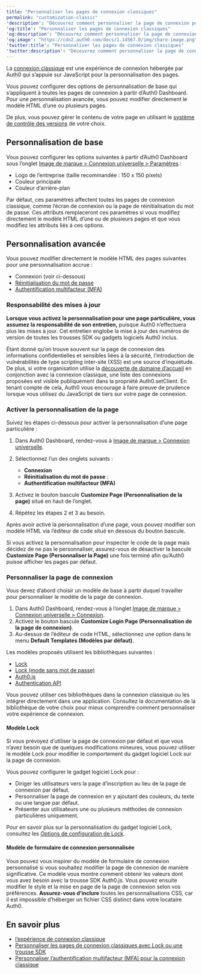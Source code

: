 ```yaml
---
title: "Personnaliser les pages de connexion classiques"
permalink: "customization-classic"
'description': "Découvrez comment personnaliser la page de connexion pour l’expérience de connexion classique."
'og:title': "Personnaliser les pages de connexion classiques"
'og:description': "Découvrez comment personnaliser la page de connexion pour l’expérience de connexion classique."
'og:image': "https://cdn2.auth0.com/docs/1.14567.0/img/share-image.png"
'twitter:title': "Personnaliser les pages de connexion classiques"
'twitter:description': "Découvrez comment personnaliser la page de connexion pour l’expérience de connexion classique."
---
```


La [connexion classique](/docs/fr-ca/authenticate/login/auth0-universal-login/universal-login-vs-classic-login/classic-experience) est une expérience de connexion hébergée par Auth0 qui s’appuie sur JavaScript pour la personnalisation des pages.

Vous pouvez configurer des options de personnalisation de base qui s’appliquent à toutes les pages de connexion à partir d’Auth0 Dashboard. Pour une personnalisation avancée, vous pouvez modifier directement le modèle HTML d’une ou plusieurs pages.

De plus, vous pouvez gérer le contenu de votre page en utilisant le [système de contrôle des versions](/docs/fr-ca/customize/login-pages/classic-login/version-control) de votre choix.

## Personnalisation de base

Vous pouvez configurer les options suivantes à partir d’<Tooltip href="/docs/fr-ca/glossary?term=auth0-dashboard" tip="Auth0 Dashboard
Principal produit d’Auth0 pour configurer vos services." cta="Voir le glossaire">Auth0 Dashboard</Tooltip> sous l’onglet [Image de marque > Connexion universelle > Paramètres](https://manage.auth0.com/#/login_settings) :

* Logo de l’entreprise (taille recommandée : 150 x 150 pixels)
* Couleur principale
* Couleur d’arrière-plan

Par défaut, ces paramètres affectent toutes les pages de connexion classique, comme l’écran de connexion ou la page de réinitialisation du mot de passe. Ces attributs remplaceront ces paramètres si vous modifiez directement le modèle HTML d’une ou de plusieurs pages et que vous modifiez les attributs liés à ces options.

## Personnalisation avancée

Vous pouvez modifier directement le modèle HTML des pages suivantes pour une personnalisation accrue :

* Connexion (voir ci-dessous)
* [Réinitialisation du mot de passe](/docs/fr-ca/customize/login-pages/classic-login/customize-password-reset-page)
* [Authentification multifacteur (MFA)](/docs/fr-ca/secure/multi-factor-authentication/customize-mfa/customize-mfa-classic-login)

### Responsabilité des mises à jour

**Lorsque vous activez la personnalisation pour une page particulière, vous assumez la responsabilité de son entretien,** puisque Auth0 n’effectuera plus les mises à jour. Cet entretien englobe la mise à jour des numéros de version de toutes les trousses SDK ou gadgets logiciels Auth0 inclus.

Étant donné qu’on trouve souvent sur la page de connexion des informations confidentielles et sensibles liées à la sécurité, l’introduction de vulnérabilités de type scripting inter-site (XSS) est une source d’inquiétude. De plus, si votre organisation utilise la [découverte de domaine d’accueil](/docs/fr-ca/get-started/architecture-scenarios/business-to-business/authentication#home-realm-discovery) en conjonction avec la connexion classique, une liste des connexions proposées est visible publiquement dans la propriété Auth0.setClient. En tenant compte de cela, Auth0 vous encourage à faire preuve de prudence lorsque vous utilisez du JavaScript de tiers sur votre page de connexion.

### Activer la personnalisation de la page

Suivez les étapes ci-dessous pour activer la personnalisation d’une page particulière :

1. Dans Auth0 Dashboard, rendez-vous à [Image de marque > Connexion universelle](https://manage.auth0.com/#/login_settings).
2. Sélectionnez l’un des onglets suivants :

   * **Connexion**
   * **Réinitialisation du mot de passe** :
   * **Authentification multifacteur (MFA)**
3. Activez le bouton bascule **Customize Page (Personnalisation de la page)** situé en haut de l’onglet.
4. Répétez les étapes 2 et 3 au besoin.

Après avoir activé la personnalisation d’une page, vous pouvez modifier son modèle HTML via l’éditeur de code situé en dessous du bouton bascule.

<Warning>

Si vous activez la personnalisation pour inspecter le code de la page mais décidez de ne pas le personnaliser, assurez-vous de désactiver la bascule **Customize Page (Personnaliser la Page)** une fois terminé afin qu’Auth0 puisse afficher les pages par défaut.

</Warning>

### Personnaliser la page de connexion

Vous devez d’abord choisir un modèle de base à partir duquel travailler pour personnaliser le modèle de la page de connexion.

1. Dans Auth0 Dashboard, rendez-vous à l’onglet [Image de marque > Connexion universelle > Connexion](https://manage.auth0.com/#/login_page).
2. Activez le bouton bascule **Customize Login Page (Personnalisation de la page de connexion)**.
3. Au-dessus de l’éditeur de code HTML, sélectionnez une option dans le menu **Default Templates (Modèles par défaut)**.

Les modèles proposés utilisent les bibliothèques suivantes :

* [Lock](/docs/fr-ca/libraries/lock)
* [Lock (mode sans mot de passe)](/docs/fr-ca/libraries/lock)
* [Auth0.js](/docs/fr-ca/libraries/auth0js)
* [Authentication API](/docs/fr-ca/api/authentication)

Vous pouvez utiliser ces bibliothèques dans la connexion classique ou les intégrer directement dans une application. Consultez la documentation de la bibliothèque de votre choix pour mieux comprendre comment personnaliser votre expérience de connexion.

#### Modèle Lock

Si vous prévoyez d’utiliser la page de connexion par défaut et que vous n’avez besoin que de quelques modifications mineures, vous pouvez utiliser le modèle Lock pour modifier le comportement du gadget logiciel Lock sur la page de connexion.

Vous pouvez configurer le gadget logiciel Lock pour :

* Diriger les utilisateurs vers la page d’inscription au lieu de la page de connexion par défaut.
* Personnaliser la page de connexion en y ajoutant des couleurs, du texte ou une langue par défaut.
* Présenter aux utilisateurs une ou plusieurs méthodes de connexion particulières uniquement.

Pour en savoir plus sur la personnalisation du gadget logiciel Lock, consultez les [Options de configuration de Lock](/docs/fr-ca/libraries/lock/lock-configuration).

#### Modèle de formulaire de connexion personnalisée

Vous pouvez vous inspirer du modèle de formulaire de connexion personnalisé si vous souhaitez modifier la page de connexion de manière significative. Ce modèle vous montre comment obtenir les valeurs dont vous avez besoin avec la trousse SDK Auth0.js. Vous pouvez ensuite modifier le style et la mise en page de la page de connexion selon vos préférences. **Assurez-vous d’inclure** toutes les personnalisations CSS, car il est impossible d’héberger un fichier CSS distinct dans votre locataire Auth0.

## En savoir plus

* [l’expérience de connexion classique](/docs/fr-ca/authenticate/login/auth0-universal-login/universal-login-vs-classic-login/classic-experience)
* [Personnaliser les pages de connexion classiques avec Lock ou une trousse SDK](/docs/fr-ca/customize/login-pages/classic-login/customize-with-lock-sdk)
* [Personnaliser l’authentification multifacteur (MFA) pour la connexion classique](/docs/fr-ca/secure/multi-factor-authentication/customize-mfa/customize-mfa-classic-login)